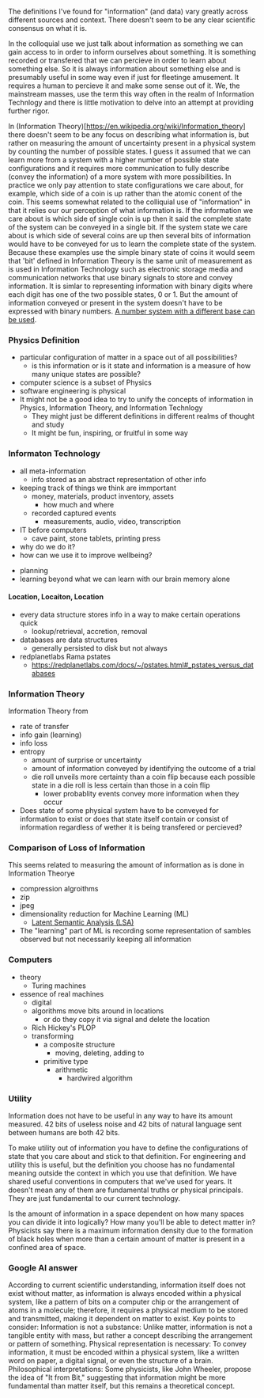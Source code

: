 

The definitions I've found for "information" (and data) vary greatly across different sources and context. There doesn't seem to be any clear scientific consensus on what it is.

In the colloquial use we just talk about information as something we can gain access to in order to inform ourselves about something. It is something recorded or transfered that we can percieve in order to learn about something else. So it is always information about something else and is presumably useful in some way even if just for fleetinge amusement. It requires a human to percieve it and make some sense out of it. We, the mainstream masses, use the term this way often in the realm of Information Technlogy and there is little motivation to delve into an attempt at providing further rigor.

In (Information Theory)[https://en.wikipedia.org/wiki/Information_theory] there doesn't seem to be any focus on describing what information is, but rather on measuring the amount of uncertainty present in a physical system by counting the number of possible states. I guess it assumed that we can learn more from a system with a higher number of possible state configurations and it requires more communication to fully describe (convey the information) of a more system with more possibilities. In practice we only pay attention to state configurations we care about, for example, which side of a coin is up rather than the atomic conent of the coin. This seems somewhat related to the colliquial use of "information" in that it relies our our perception of what information is. If the information we care about is which side of single coin is up then it said the complete state of the system can be conveyed in a single bit. If the system state we care about is which side of several coins are up then several bits of information would have to be conveyed for us to learn the complete state of the system. Because these examples use the simple binary state of coins it would seem that 'bit' defined in Information Theory is the same unit of measurement as is used in Information Technology such as electronic storage media and communication networks that use binary signals to store and convey information. It is simlar to representing information with binary digits where each digit has one of the two possible states, 0 or 1. But the amount of information conveyed or present in the system doesn't have to be expressed with binary numbers. [A number system with a different base can be used](https://en.wikipedia.org/wiki/Units_of_information#Primary_units).

### Physics Definition

+ particular configuration of matter in a space out of all possibilities?
  - is this information or is it state and information is a measure of how many unique states are possible?
+ computer science is a subset of Physics
+ software engineering is physical
+ It might not be a good idea to try to unify the concepts of information in Physics, Information Theory, and Information Technlogy
  - They might just be different definitions in different realms of thought and study
  - It might be fun, inspiring, or fruitful in some way


### Informaton Technology

+ all meta-information
  - info stored as an abstract representation of other info
+ keeping track of things we think are immportant
  - money, materials, product inventory, assets
    - how much and where
  - recorded captured events
    - measurements, audio, video, transcription
+ IT before computers
  - cave paint, stone tablets, printing press
+ why do we do it?
+ how can we use it to improve wellbeing?
 - planning
 - learning beyond what we can learn with our brain memory alone
 
#### Location, Locaiton, Location

+ every data structure stores info in a way to make certain operations quick
  - lookup/retrieval, accretion, removal
+ databases are data structures
  - generally persisted to disk but not always
+ redplanetlabs Rama pstates
  - https://redplanetlabs.com/docs/~/pstates.html#_pstates_versus_databases


### Information Theory

Information Theory from 

+ rate of transfer
+ info gain (learning)
+ info loss
+ entropy
  - amount of surprise or uncertainty
  - amount of information conveyed by identifying the outcome of a trial
  - die roll unveils more certainty than a coin flip because each possible state in a die roll is less certain than those in a coin flip
    - lower probablity events convey more information when they occur
+ Does state of some physical system have to be conveyed for information to exist or does that state itself contain or consist of information regardless of wether it is being transfered or percieved?

### Comparison of Loss of Information
This seems related to measuring the amount of information as is done in Information Theorye

- compression algroithms
 - zip
 - jpeg
- dimensionality reduction for Machine Learning (ML)
  - [Latent Semantic Analysis (LSA)](https://en.wikipedia.org/wiki/Latent_semantic_analysis)
- The "learning" part of ML is recording some representation of sambles observed but not necessarily keeping all information


### Computers
+ theory
  - Turing machines
+ essence of real machines
  - digital
  - algorithms move bits around in locations
    - or do they copy it via signal and delete the location
  - Rich Hickey's PLOP
  - transforming
    - a composite structure
      - moving, deleting, adding to
    - primitive type
      - arithmetic
        - hardwired algorithm 

### Utility

Information does not have to be useful in any way to have its amount measured.
42 bits of useless noise and 42 bits of natural language sent between humans are both 42 bits.

To make utility out of information you have to define the configurations of state that you care about and stick to that definition. For engineering and utility this is useful, but the definition you choose has no fundamental meaning outside the context in which you use that definition. We have shared useful conventions in computers that we've used for years. It doesn't mean any of them are fundamental truths or physical principals. They are just fundamental to our current technology.

Is the amount of information in a space dependent on how many spaces you can divide it into logically? How many you'll be able to detect matter in?
Physicists say there is a maximum information density due to the formation of black holes when more than a certain amount of matter is present in a confined area of space.


### Google AI answer

According to current scientific understanding, information itself does not exist without matter, as information is always encoded within a physical system, like a pattern of bits on a computer chip or the arrangement of atoms in a molecule; therefore, it requires a physical medium to be stored and transmitted, making it dependent on matter to exist. 
Key points to consider:
Information is not a substance:
Unlike matter, information is not a tangible entity with mass, but rather a concept describing the arrangement or pattern of something. 
Physical representation is necessary:
To convey information, it must be encoded within a physical system, like a written word on paper, a digital signal, or even the structure of a brain. 
Philosophical interpretations:
Some physicists, like John Wheeler, propose the idea of "It from Bit," suggesting that information might be more fundamental than matter itself, but this remains a theoretical concept. 

